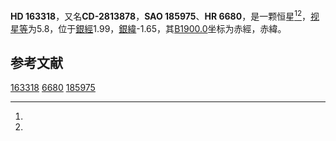 {{Starbox begin
| name = HD 163318
}}
{{Starbox observe
| epoch = [[J2000.0|J2000.0]]
| constell = {{星座名待查}}<ref name=SIMBAD>{{cite web
 | url=http://simbad.u-strasbg.fr/simbad/sim-id?Ident=HR+6680
 | title =Pulsating variable Star
 | publisher=Centre de Données astronomiques de Strasbourg
 | work=SIMBAD
 | accessdate=2012-07-13}}</ref><ref name=DATA>{{cite web
 | url=http://vizier.u-strasbg.fr/viz-bin/VizieR-5?-out.add=.&-source=5050&-corr=PK=HR&-out.max=9999&HR=6680
 | title=VizieR Detailed Page
 | accessdate=2012-07-13
 | archive-date=2016-03-05
 | archive-url=https://web.archive.org/web/20160305042604/http://vizier.u-strasbg.fr/viz-bin/VizieR-5?-out.add=.&-source=5050&-corr=PK=HR&-out.max=9999&HR=6680
 | dead-url=no
 }}</ref>
| 星官 = 
| ra = {{RA|17|56|41.9}}<ref name=SIMBAD /><ref name=DATA />
| dec = {{DEC|-28|3|55}}<ref name=SIMBAD /><ref name=DATA />
| appmag_v = 5.8<ref name=SIMBAD /><ref name=DATA />
}}
{{Starbox character
| class = A7III/V:<ref name=SIMBAD /><ref name=DATA />
| b-v = 0.21<ref name=SIMBAD /><ref name=DATA />
| u-b = <ref name=SIMBAD /><ref name=DATA />
| r-i = <ref name=SIMBAD /><ref name=DATA />
| variable = 
}}
{{Starbox astrometry
| radial_v = 
| prop_mo_ra = 7
| parallax = 
| p_error = 
}}
{{Starbox catalog
| names =CD-2813878，[[SAO星表|SAO]] 185975，[[HD星表|HD]] 163318，[[HR星表|HR]] 6680}}
{{Starbox reference |Simbad=HR+6680}}
{{Starbox end}}

'''HD 163318'''，又名'''CD-2813878'''，'''SAO 185975'''、'''HR 6680'''，是一颗恒星<ref name=SIMBAD /><ref name=DATA />，[[视星等|视星等]]为5.8，位于[[銀道座標系|銀經]]1.99，[[銀道座標系|銀緯]]-1.65，其[[B1900.0|B1900.0]]坐标为赤經{{RA|17|50|23}}，赤緯{{DEC|-28|-1.65|57}}。

== 参考文献 ==
{{reflist}}

{{star-stub}}

[[Category:HD和HDE天體|163318]]
[[Category:HR天體|6680]]
[[Category:SAO天體|185975]]